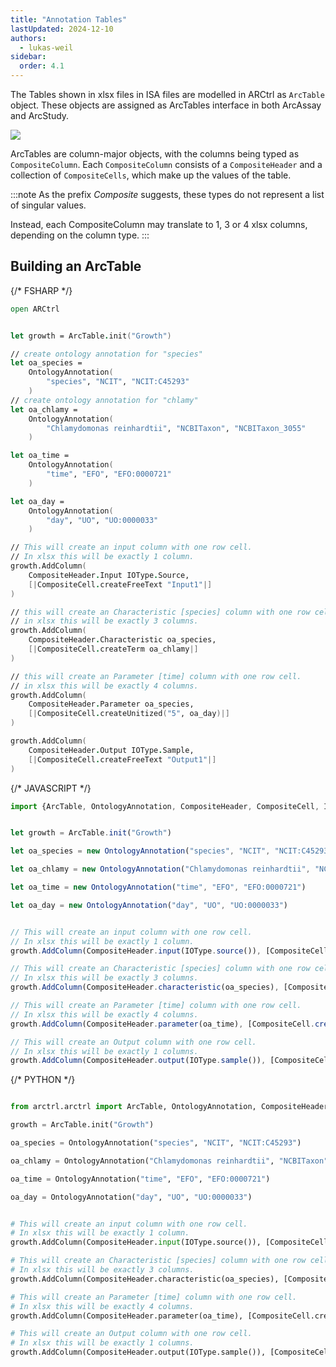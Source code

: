 ```yaml
---
title: "Annotation Tables"
lastUpdated: 2024-12-10
authors:
  - lukas-weil
sidebar:
  order: 4.1
---
```



The Tables shown in xlsx files in ISA files are modelled in ARCtrl as `ArcTable` object. 
These objects are assigned as ArcTables interface in both ArcAssay and ArcStudy.

![](@images/arctrl/arc-table.png)

ArcTables are column-major objects, with the columns being typed as `CompositeColumn`. 
Each `CompositeColumn` consists of a `CompositeHeader` and a collection of `CompositeCells`, which make up the values of the table.

:::note
As the prefix *Composite* suggests, these types do not represent a list of singular values.

Instead, each CompositeColumn may translate to 1, 3 or 4 xlsx columns, depending on the column type.
:::

## Building an ArcTable

<Tabs syncKey="pl">

{/* FSHARP */}
<TabItem label="FSharp" icon='seti:'>
```fsharp
open ARCtrl


let growth = ArcTable.init("Growth")

// create ontology annotation for "species"
let oa_species =
    OntologyAnnotation(
        "species", "NCIT", "NCIT:C45293"
    )
// create ontology annotation for "chlamy"
let oa_chlamy = 
    OntologyAnnotation(
        "Chlamydomonas reinhardtii", "NCBITaxon", "NCBITaxon_3055"
    )

let oa_time = 
    OntologyAnnotation(
        "time", "EFO", "EFO:0000721"
    )

let oa_day = 
    OntologyAnnotation(
        "day", "UO", "UO:0000033"
    )

// This will create an input column with one row cell.
// In xlsx this will be exactly 1 column.
growth.AddColumn(
    CompositeHeader.Input IOType.Source,
    [|CompositeCell.createFreeText "Input1"|]
)

// this will create an Characteristic [species] column with one row cell.
// in xlsx this will be exactly 3 columns.
growth.AddColumn(
    CompositeHeader.Characteristic oa_species, 
    [|CompositeCell.createTerm oa_chlamy|]
)

// this will create an Parameter [time] column with one row cell.
// in xlsx this will be exactly 4 columns.
growth.AddColumn(
    CompositeHeader.Parameter oa_species, 
    [|CompositeCell.createUnitized("5", oa_day)|]
)

growth.AddColumn(
    CompositeHeader.Output IOType.Sample, 
    [|CompositeCell.createFreeText "Output1"|]
)

```
</TabItem>



{/* JAVASCRIPT */}
<TabItem label="JavaScript" icon='seti:javascript'>
```js
import {ArcTable, OntologyAnnotation, CompositeHeader, CompositeCell, IOType} from "@nfdi4plants/arctrl";


let growth = ArcTable.init("Growth")

let oa_species = new OntologyAnnotation("species", "NCIT", "NCIT:C45293")

let oa_chlamy = new OntologyAnnotation("Chlamydomonas reinhardtii", "NCBITaxon", "NCBITaxon_3055")

let oa_time = new OntologyAnnotation("time", "EFO", "EFO:0000721")

let oa_day = new OntologyAnnotation("day", "UO", "UO:0000033")


// This will create an input column with one row cell.
// In xlsx this will be exactly 1 column.
growth.AddColumn(CompositeHeader.input(IOType.source()), [CompositeCell.createFreeText("Input1")])

// This will create an Characteristic [species] column with one row cell.
// In xlsx this will be exactly 3 columns.
growth.AddColumn(CompositeHeader.characteristic(oa_species), [CompositeCell.createTerm(oa_chlamy)])

// This will create an Parameter [time] column with one row cell.
// In xlsx this will be exactly 4 columns.
growth.AddColumn(CompositeHeader.parameter(oa_time), [CompositeCell.createUnitized("5", oa_day)])

// This will create an Output column with one row cell.
// In xlsx this will be exactly 1 columns.
growth.AddColumn(CompositeHeader.output(IOType.sample()), [CompositeCell.createFreeText("Output1")])
```
</TabItem>


{/* PYTHON */}
<TabItem label="Python" icon='seti:python'>
```py

from arctrl.arctrl import ArcTable, OntologyAnnotation, CompositeHeader, CompositeCell, IOType

growth = ArcTable.init("Growth")

oa_species = OntologyAnnotation("species", "NCIT", "NCIT:C45293")

oa_chlamy = OntologyAnnotation("Chlamydomonas reinhardtii", "NCBITaxon", "NCBITaxon_3055")

oa_time = OntologyAnnotation("time", "EFO", "EFO:0000721")

oa_day = OntologyAnnotation("day", "UO", "UO:0000033")


# This will create an input column with one row cell.
# In xlsx this will be exactly 1 column.
growth.AddColumn(CompositeHeader.input(IOType.source()), [CompositeCell.create_free_text("Input1")])

# This will create an Characteristic [species] column with one row cell.
# In xlsx this will be exactly 3 columns.
growth.AddColumn(CompositeHeader.characteristic(oa_species), [CompositeCell.create_term(oa_chlamy)])

# This will create an Parameter [time] column with one row cell.
# In xlsx this will be exactly 4 columns.
growth.AddColumn(CompositeHeader.parameter(oa_time), [CompositeCell.create_unitized("5", oa_day)])

# This will create an Output column with one row cell.
# In xlsx this will be exactly 1 columns.
growth.AddColumn(CompositeHeader.output(IOType.sample()), [CompositeCell.create_free_text("Output1")])
```

</TabItem>
</Tabs>

